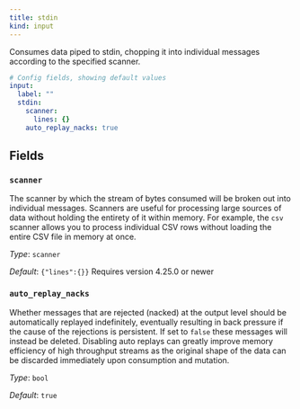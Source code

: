 ```yaml
---
title: stdin
kind: input
---
```


Consumes data piped to stdin, chopping it into individual messages according to the specified scanner.

```yml
# Config fields, showing default values
input:
  label: ""
  stdin:
    scanner:
      lines: {}
    auto_replay_nacks: true
```

## Fields

### `scanner`

The scanner by which the stream of bytes consumed will be broken out into individual messages. Scanners are useful for processing large sources of data without holding the entirety of it within memory. For example, the `csv` scanner allows you to process individual CSV rows without loading the entire CSV file in memory at once.


*Type*: `scanner`

*Default*: `{"lines":{}}`
Requires version 4.25.0 or newer

### `auto_replay_nacks`

Whether messages that are rejected (nacked) at the output level should be automatically replayed indefinitely, eventually resulting in back pressure if the cause of the rejections is persistent. If set to `false` these messages will instead be deleted. Disabling auto replays can greatly improve memory efficiency of high throughput streams as the original shape of the data can be discarded immediately upon consumption and mutation.


*Type*: `bool`

*Default*: `true`


